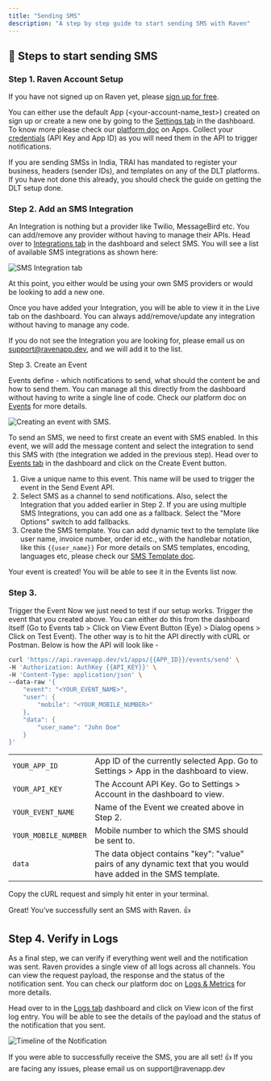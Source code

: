 ```yaml
---
title: "Sending SMS"
description: "A step by step guide to start sending SMS with Raven"
---
```


## 💬 Steps to start sending SMS

### Step 1. Raven Account Setup

If you have not signed up on Raven yet, please
[sign up for free](https://console.ravenapp.dev/get-started).

You can either use the default App (\<your-account-name_test\>) created on sign up
or create a new one by going to the
[Settings tab](https://console.ravenapp.dev/get-started) in the dashboard. To
know more please check our [platform doc](/platform/apps/apps) on Apps. Collect
your [credentials](/introduction#credentials) (API Key and App ID) as you will
need them in the API to trigger notifications.

<Note>
  If you are sending SMSs in India, TRAI has mandated to register your business,
  headers (sender IDs), and templates on any of the DLT platforms. If you have
  not done this already, you should check the guide on getting the DLT setup
  done.
</Note>

### Step 2. Add an SMS Integration

An Integration is nothing but a provider like Twilio, MessageBird etc. You can
add/remove any provider without having to manage their APIs. Head over to
[Integrations tab](https://console.ravenapp.dev/get-started) in the dashboard
and select SMS. You will see a list of available SMS integrations as shown here:

![SMS Integration tab](/images/sms-integration.png)

At this point, you either would be using your own SMS providers or would be
looking to add a new one.

Once you have added your Integration, you will be able to view it in the Live
tab on the dashboard. You can always add/remove/update any integration without
having to manage any code.

If you do not see the Integration you are looking for, please email us on
[support@ravenapp.dev](mailto:support@ravenapp.dev), and we will add it to the
list.

Step 3. Create an Event

Events define - which notifications to send, what should the content be and how
to send them. You can manage all this directly from the dashboard without having
to write a single line of code. Check our platform doc on
[Events](/platform/events/events) for more details.

![Creating an event with SMS.](/images/sms-event.gif)

To send an SMS, we need to first create an event with SMS enabled. In this
event, we will add the message content and select the integration to send this
SMS with (the integration we added in the previous step). Head over to
[Events tab](https://console.ravenapp.dev/get-started) in the dashboard and
click on the Create Event button.

1. Give a unique name to this event. This name will be used to trigger the event
   in the Send Event API.
2. Select SMS as a channel to send notifications. Also, select the Integration
   that you added earlier in Step 2. If you are using multiple SMS Integrations,
   you can add one as a fallback. Select the "More Options" switch to add
   fallbacks.
3. Create the SMS template. You can add dynamic text to the template like user
   name, invoice number, order id etc., with the handlebar notation, like this
   `{{user_name}}` For more details on SMS templates, encoding, languages etc,
   please check our [SMS Template doc](sms/sms-template).

Your event is created! You will be able to see it in the Events list now.

### Step 3.

Trigger the Event Now we just need to test if our setup works. Trigger the event
that you created above. You can either do this from the dashboard itself (Go to
Events tab > Click on View Event Button (Eye) > Dialog opens > Click on Test
Event). The other way is to hit the API directly with cURL or Postman. Below is
how the API will look like -

```bash curl
curl 'https://api.ravenapp.dev/v1/apps/{{APP_ID}}/events/send' \
-H 'Authorization: AuthKey {{API_KEY}}' \
-H 'Content-Type: application/json' \
--data-raw '{
    "event": "<YOUR_EVENT_NAME>",
    "user": {
        "mobile": "<YOUR_MOBILE_NUMBER>"
    },
    "data": {
        "user_name": "John Doe"
    }
}'
```

|                      |                                                                                                                  |
| -------------------- | ---------------------------------------------------------------------------------------------------------------- |
| `YOUR_APP_ID`        | App ID of the currently selected App. Go to Settings > App in the dashboard to view.                             |
| `YOUR_API_KEY`       | The Account API Key. Go to Settings > Account in the dashboard to view.                                          |
| `YOUR_EVENT_NAME`    | Name of the Event we created above in Step 2.                                                                    |
| `YOUR_MOBILE_NUMBER` | Mobile number to which the SMS should be sent to.                                                                |
| `data`               | The data object contains "key": "value" pairs of any dynamic text that you would have added in the SMS template. |

Copy the cURL request and simply hit enter in your terminal.

<Check>Great! You’ve successfully sent an SMS with Raven. 👍</Check>

## Step 4. Verify in Logs

As a final step, we can verify if everything went well and the notification was
sent. Raven provides a single view of all logs across all channels. You can view
the request payload, the response and the status of the notification sent. You
can check our platform doc on [Logs & Metrics](/platform/logs-and-metrics) for
more details.

Head over to in the [Logs tab](https://console.ravenapp.dev/get-started)
dashboard and click on View icon of the first log entry. You will be able to see
the details of the payload and the status of the notification that you sent.

![Timeline of the Notification](/images/timeline-notification.png)

<Check>
  If you were able to successfully receive the SMS, you are all set! 👍 If you
  are facing any issues, please email us on support@ravenapp.dev
</Check>
